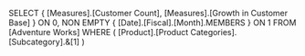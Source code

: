 SELECT
	{ [Measures].[Customer Count],
	  [Measures].[Growth in Customer Base] } ON 0,
	NON EMPTY
	{ [Date].[Fiscal].[Month].MEMBERS } ON 1
FROM
	[Adventure Works]
WHERE
	( [Product].[Product Categories].[Subcategory].&[1] )